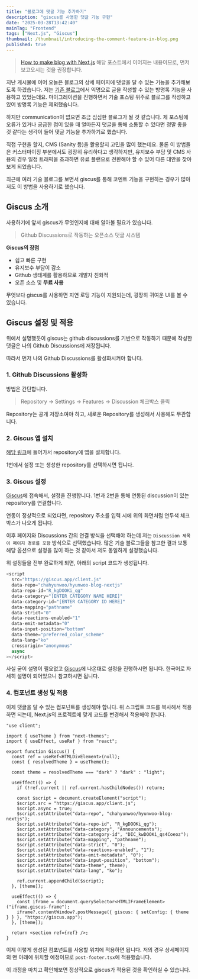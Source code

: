 ```yaml
---
title: "블로그에 댓글 기능 추가하기"
description: "giscus를 사용한 댓글 기능 구현"
date: "2025-03-28T13:42:40"
mainTag: "Frontend"
tags: ["Next.js", "Giscus"]
thumbnail: /thumbnail/introducing-the-comment-feature-in-blog.png
published: true
---
```


> [How to make blog with Next.js](https://chahyunwoo.dev/blog/how-to-make-blog-with-nextjs)
> 해당 포스트에서 이어지는 내용이므로, 먼저 보고오시는 것을 권장합니다.

지난 게시물에 이어 오늘은 블로그의 상세 페이지에 댓글을 달 수 있는 기능을 추가해보도록 하겠습니다.
저는 [기존 블로그](https://hyunwoo-dev.vercel.app/)에서 익명으로 글을 작성할 수 있는 방명록 기능을 사용하고 있었는데요.
마이그레이션을 진행하면서 기술 포스팅 위주로 블로그를 작성하고 있어 방명록 기능은 제외했습니다.

하지만 communication이 없으면 조금 심심한 블로그가 될 것 같습니다.
제 포스팅에 오류가 있거나 궁금한 점이 있을 때 얼마든지 댓글을 통해 소통할 수 있다면 정말 좋을 것 같다는 생각이 들어
댓글 기능을 추가하기로 했습니다.

직접 구현을 할지, CMS (Sanity 등)을 활용할지 고민을 많이 했는데요.
물론 이 방법들은 커스터마이징 부분에서도 굉장히 유리하다고 생각하지만,
유지보수 부담 및 CMS 사용의 경우 일정 트래픽을 초과하면 유료 플랜으로 전환해야 할 수 있어 다른 대안을 찾아보게 되었습니다.

최근에 여러 기술 블로그를 보면서 <Highlight>giscus</Highlight>를 통해 코멘트 기능을 구현하는 경우가 많아 저도 이 방법을 사용하기로 했습니다.

## Giscus 소개

사용하기에 앞서 <Highlight>giscus</Highlight>가 무엇인지에 대해 알아볼 필요가 있습니다.

> Github Discussions로 작동하는 오픈소스 댓글 시스템

**Giscus의 장점**

- 쉽고 빠른 구현
- 유지보수 부담이 감소
- Github 생태계를 활용하므로 개발자 친화적
- 오픈 소스 및 **무료 사용**

무엇보다 giscus를 사용하면 지연 로딩 기능이 지원되는데, 굉장히 귀여운 UI를 볼 수 있습니다.

## Giscus 설정 및 적용

위에서 설명했듯이 giscus는 github discussions를 기반으로 작동하기 때문에
작성한 댓글은 나의 Github Discussions에 저장됩니다.

따라서 먼저 나의 <Highlight>Github Discussions</Highlight>를 활성화시켜야 합니다.

### 1. Github Discussions 활성화

방법은 간단합니다.

> Repository -> Settings -> Features -> Discussion 체크박스 클릭

<Callout type="info">
  Repository는 공개 저장소여야 하고, 
  새로운 Repository를 생성해서 사용해도 무관합니다.
</Callout>

### 2. Giscus 앱 설치

[해당 링크](https://github.com/apps/giscus)에 들어가서 repository에 앱을 설치합니다.

<MdxImage
  src="/posts/introducing-the-comment-feature-in-blog/giscus-1.png"
  alt="giscus 설치"
  caption="giscus - configure"
/>

<MdxImage
  src="/posts/introducing-the-comment-feature-in-blog/giscus-2.png"
  alt="giscus 설치"
  caption="giscus - install"
/>

1번에서 설정 또는 생성한 repository를 선택하시면 됩니다.

### 3. Giscus 설정

[Giscus](https://giscus.app/ko)에 접속해서, 설정을 진행합니다.
1번과 2번을 통해 연동된 discussion이 있는 repository를 연결합니다.

<MdxImage
  src="/posts/introducing-the-comment-feature-in-blog/giscus-3.png"
  alt="giscus 설정"
  caption="giscus.app/ko"
/>

연동이 정상적으로 되었다면, repository 주소를 입력 시에
위의 화면처럼 연두색 체크박스가 나오게 됩니다.

이후 페이지와 Discussions 간의 연결 방식을 선택해야 하는데
저는 `Discussion 제목이 페이지 경로를 포함` 방식으로 선택했습니다.
많은 기술 블로그들을 참고한 결과 보통 해당 옵션으로 설정을 많이 하는 것 같아서 저도 동일하게 설정했습니다.

위 설정들을 전부 완료하게 되면, 아래의 script 코드가 생성됩니다.

```js
<script
  src="https://giscus.app/client.js"
  data-repo="chahyunwoo/hyunwoo-blog-nextjs"
  data-repo-id="R_kgDOOKi_qg"
  data-category="[ENTER CATEGORY NAME HERE]"
  data-category-id="[ENTER CATEGORY ID HERE]"
  data-mapping="pathname"
  data-strict="0"
  data-reactions-enabled="1"
  data-emit-metadata="0"
  data-input-position="bottom"
  data-theme="preferred_color_scheme"
  data-lang="ko"
  crossorigin="anonymous"
  async
></script>
```

사실 굳이 설명이 필요없고 [Giscus](https://giscus.app/ko)에 나온대로 설정을 진행하시면 됩니다.
한국어로 자세히 설명이 되어있으니 참고하시면 됩니다.

### 4. 컴포넌트 생성 및 적용

이제 댓글을 달 수 있는 컴포넌트를 생성해야 합니다.
위 스크립트 코드를 복사해서 적용하면 되는데,
Next.js의 프로젝트에 맞게 코드를 변경해서 적용해야 합니다.

```tsx title="giscus.tsx" {18-28}
"use client";

import { useTheme } from "next-themes";
import { useEffect, useRef } from "react";

export function Giscus() {
  const ref = useRef<HTMLDivElement>(null);
  const { resolvedTheme } = useTheme();

  const theme = resolvedTheme === "dark" ? "dark" : "light";

  useEffect(() => {
    if (!ref.current || ref.current.hasChildNodes()) return;

    const $script = document.createElement("script");
    $script.src = "https://giscus.app/client.js";
    $script.async = true;
    $script.setAttribute("data-repo", "chahyunwoo/hyunwoo-blog-nextjs");
    $script.setAttribute("data-repo-id", "R_kgDOOKi_qg");
    $script.setAttribute("data-category", "Announcements");
    $script.setAttribute("data-category-id", "DIC_kwDOOKi_qs4Coeoz");
    $script.setAttribute("data-mapping", "pathname");
    $script.setAttribute("data-strict", "0");
    $script.setAttribute("data-reactions-enabled", "1");
    $script.setAttribute("data-emit-metadata", "0");
    $script.setAttribute("data-input-position", "bottom");
    $script.setAttribute("data-theme", theme);
    $script.setAttribute("data-lang", "ko");

    ref.current.appendChild($script);
  }, [theme]);

  useEffect(() => {
    const iframe = document.querySelector<HTMLIFrameElement>("iframe.giscus-frame");
    iframe?.contentWindow?.postMessage({ giscus: { setConfig: { theme } } }, "https://giscus.app");
  }, [theme]);

  return <section ref={ref} />;
}
```

이제 이렇게 생성된 컴포넌트를 사용할 위치에 적용하면 됩니다.
저의 경우 상세페이지의 맨 아래에 위치할 예정이므로 `post-footer.tsx`에 적용했습니다.

이 과정을 마치고 확인해보면 정상적으로 giscus가 적용된 것을 확인하실 수 있습니다.
